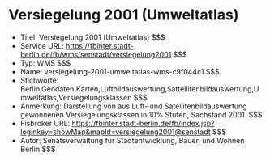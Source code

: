 # Versiegelung 2001 (Umweltatlas)
- Titel: Versiegelung 2001 (Umweltatlas) $$$
- Service URL: https://fbinter.stadt-berlin.de/fb/wms/senstadt/versiegelung2001 $$$
- Typ: WMS $$$
- Name: versiegelung-2001-umweltatlas-wms-c9f044c1 $$$
- Stichworte: Berlin,Geodaten,Karten,Luftbildauswertung,Sattellitenbildauswertung,Umweltatlas,Versiegelungsklassen $$$
- Anmerkung: Darstellung von aus Luft- und Satellitenbildauswertung gewonnenen Versiegelungsklassen in 10% Stufen,
Sachstand 2001. $$$
- Fisbroker URL: https://fbinter.stadt-berlin.de/fb/index.jsp?loginkey=showMap&mapId=versiegelung2001@senstadt $$$
- Autor: Senatsverwaltung für Stadtentwicklung, Bauen und Wohnen Berlin $$$
